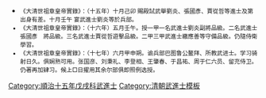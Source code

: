 {{Navbox
|name = 順治十五年戊戌科武殿試金榜
|title = 順治十五年（[[1658年]]）戊戌科武殿試金榜
|titlestyle = background-color:#FFD700;
|image =
|style = width:100%;text-align:center; 
|groupstyle = text-align:center; background-color:#FFD700;
|liststyle = text-align:center;
|state = {{{state<includeonly>|collapsed</includeonly>}}}
|group1 = 第一甲<br>賜武進士及第<br>共3名
|list1 = '''[[劉炎|劉　炎]]''' - '''[[張國彥]]''' - '''[[賈從哲]]'''

|group2 = 第二甲<br>賜武進士出身<br>共46名
|list2 =  [[繳應善]] - [[黃都|黃　都]] - [[劉秉禮]] - [[李登相]] - [[趙之瑚]] - [[王肇春]] - [[吳俊 (順治進士)|吳　俊]] - [[徐達 (順治武進士)|徐　達]] - [[王朝弼]] - [[張其恭]]<br>[[田萬侯]] - [[于昌祐]] - [[蘇萬霖]] - [[李化鳳]] - [[張鎮紳]] - [[劉建伯]] - [[陳應夔]] - [[王以翼]] - [[陳國璋]] - [[李咸陽]]<br>[[黃永固]] - [[周于仁]] - [[張洪基]] - [[傅桂芳]] - [[袁應登]] - [[阮元 (順治武進士)|阮　元]] - [[葛天綺]] - [[顧鳴鳳]] - [[石映宿]] - [[俞亮|俞　亮]]<br>[[顧譽|顧　譽]] - [[顧熊|顧　熊]] - [[吳必奎]] - [[姚時雍]] - [[劉際可]] - [[沈澍|沈　澍]] - [[吳裔商]] - [[丘爲巖]] - [[趙玄祿]] - [[袁廸徽]]<br>[[沈震|沈　震]] - [[朱緯|朱　緯]] - [[高長善]] - [[孫子後]] - [[葉尚乾|葉尚-{乾}-]] - [[雷森|雷　森]]<span style="color: #FFFFFF;"> - －－－ - －－－ - －－－ - －－－</span>

|group3 = 第三甲<br>賜同武進士出身<br>共151名
|list3 =  [[張承詔]] - [[張受圯]] - [[黃致中]] - [[葉逢時]] - [[趙孟英]] - [[嵇宗冉]] - [[陸繼文]] - [[孫重光]] - [[朱諟|朱　諟]] - [[陳匡國]]<br>[[范雲翼]] - [[趙輝|趙　輝]] - [[楊際時]] - [[李廷斌]] - [[曹允斌]] - [[侯康晉]] - [[魯紹連]] - [[吳堂 (順治進士)|吳　堂]] - [[劉宗垚]] - [[張侯疆]]<br>[[芮夢龍]] - [[陳士|陳　士]] - [[王偉|王　偉]] - [[王之翰 (順治進士)|王之翰]] - [[盧定遠]] - [[沈廉|沈　廉]] - [[胡壇|胡　壇]] - [[劉永禧]] - [[房星|房　星]] - [[林大夏]]<br>[[朱士紳]] - [[石碧珍]] - [[沈玄禧]] - [[舒良幹]] - [[金瑞|金　瑞]] - [[薛世卿]] - [[焦乃善]] - [[鄭毓奇]] - [[徐世華]] - [[石安邦]]<br>[[史芳|史　芳]] - [[鄧國珍]] - [[喬杰|喬　杰]] - [[成熊飛]] - [[胡光昌]] - [[周倬|周　倬]] - [[張慎先]] - [[宋穀|宋　穀]] - [[劉斌 (順治武進士)|劉　斌]] - [[韋國鼎]]<br>[[徐之瑛]] - [[周凌|周　凌]] - [[李鯤|李　鯤]] - [[宮勝律]] - [[渠壹|渠　壹]] - [[胡一驥]] - [[徐德濟]] - [[蓋世英]] - [[周克勳]] - [[王履吉]]<br>[[王福 (順治武進士)|王　福]] - [[黃弘德]] - [[葉盛|葉　盛]] - [[楊國棟]] - [[王弘恩]] - [[方弘烈]] - [[王肇興]] - [[孔定憲]] - [[楊爾宗]] - [[陳尚賢]]<br>[[朱英秀]] - [[李作檠]] - [[柴定國]] - [[任萬鈞]] - [[姚廉|姚　廉]] - [[林中桂]] - [[王保泰]] - [[王祚昌]] - [[馬權|馬　權]] - [[吳廸吉]]<br>[[馮自縉]] - [[陳萬鎰]] - [[張進龍]] - [[趙輔晟]] - [[王之屏]] - [[薛勳|薛　勳]] - [[陳士昇]] - [[徐大任]] - [[張六謹]] - [[李雋|李　雋]]<br>[[王廷揚 (順治武進士)|王廷揚]] - [[馬偉|馬　偉]] - [[計成|計　成]] - [[錢方起]] - [[焦瑞芝]] - [[吳錫綬]] - [[宋烱|宋　烱]] - [[李光本]] - [[李蓁|李　蓁]] - [[尤三省]]<br>[[陳俶|陳　俶]] - [[朱佩珅]] - [[陳奇|陳　奇]] - [[陳輔國]] - [[徐昌祚]] - [[張邦化]] - [[何其憲]] - [[陳璠|陳　璠]] - [[寗應龍]] - [[胡貢明]]<br>[[晉淑玉]] - [[李彬|李　彬]] - [[鍾名鑑]] - [[柴培楫]] - [[張德生]] - [[胡兆駿]] - [[潘士驥]] - [[蔣弘潤]] - [[盧化鳳]] - [[黃金印]]<br>[[寗士廉]] - [[尉偉|尉　偉]] - [[徐應試]] - [[朱名臣]] - [[王鴻烈]] - [[王啓|王　啓]] - [[宋顯庸]] - [[王紫生]] - [[李起陽]] - [[劉承宗]]<br>[[李雲龍 (順治武進士)|李雲龍]] - [[許萬鍾]] - [[尉國鼎]] - [[吳道正]] - [[李斐|李　斐]] - [[文超|文　超]] - [[許登榜]] - [[方拱極]] - [[李逢化]] - [[王胤武]]<br>[[來誼|來　誼]] - [[顧時通]] - [[馬文始]] - [[王國斌]] - [[楊秉忠]] - [[楊必發]] - [[王佑|王　佑]] - [[劉國翰]] - [[劉嗣俊]] - [[陳廷謨]]<br>[[王邦柱]]<span style="color: #FFFFFF;"> - －－－ - －－－ - －－－ - －－－ - －－－ - －－－ - －－－ - －－－ - －－－</span>
|belowstyle = text-align: center; background-color:#FFD700;
|below='''前一科：[[Template:順治十二年乙未科武殿試金榜|順治十二年乙未科]]　'''·'''　後一科：[[Template:順治十七年庚子補行己亥科武殿試金榜|順治十七年庚子補行己亥科]]'''<br>'''同科進士：[[Template:順治十五年戊戌科殿試金榜|順治十五年戊戌文科]]'''
}}
[[Category:順治十五年戊戌科武進士]]
<noinclude>
[[Category:順治十五年戊戌科武進士| ]][[Category:清朝武進士模板]]
*<small>《大清世祖章皇帝實錄》：（十五年）十月己卯    賜殿試武舉劉炎、張國彥、賈從哲等進士及第出身有差。十月壬午    宴武進士劉炎等於兵部。
*《大清世祖章皇帝實錄》：（十六年）五月壬午。授一甲一名武進士劉炎副將品級。二名武進士張國彥　將品級。三名武進士賈從哲遊擊品級。二甲三甲武進士繳應善等守備品級。仍隨侍衛學習。
*《大清世祖章皇帝實錄》：（十七年）六月甲申朔。谕兵部巴图鲁公鳌拜、所教武进士。学习骑射日久。俱娴熟可用。张国彦、刘秉礼、李登相、王肇春、于昌祐、周于仁六员、留充侍卫。仍著再加肄习。候上□日擢用其余尔部俱即照例选授。　　 
</small></noinclude>